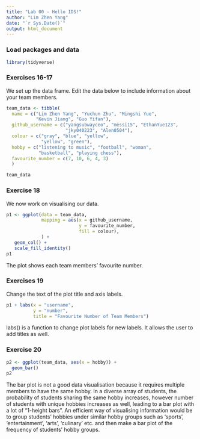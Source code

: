 ```yaml
---
title: "Lab 00 - Hello IDS!"
author: "Lim Zhen Yang"
date: "`r Sys.Date()`"
output: html_document
---
```


### Load packages and data

```r
library(tidyverse) 
```

### Exercises 16-17

We set up the data frame. Edit the data below to include information about your team members.

```r
team_data <- tibble(
  name = c("Lim Zhen Yang", "Yuchun Zhu", "Mingshi Yue", 
           "Kevin Jiang", "Guo Yifan"),
  github_username = c("yangsubwayceo", "messi15", "EthanYue123", 
                      "jky040223", "Alen0504"), 
  colour = c("gray", "blue", "yellow", 
             "yellow", "green"),
  hobby = c("listening to music", "football", "woman", 
            "basketball", "playing chess"),
  favourite_number = c(7, 10, 6, 4, 3)
  )

team_data
```

### Exercise 18

We now work on visualising our data. 

```r
p1 <- ggplot(data = team_data, 
             mapping = aes(x = github_username, 
                           y = favourite_number,
                           fill = colour), 
             ) +
   geom_col() +
   scale_fill_identity()
p1
```


The plot shows each team members' favourite number.

### Exercises 19

Change the text of the plot title and axis labels.

```r
p1 + labs(x = "username", 
          y = "number",
          title = "Favourite Number of Team Members")
```

labs() is a function to change plot labels for new labels. It allows the user to add titles as well.

### Exercise 20

```r
p2 <- ggplot(team_data, aes(x = hobby)) +
  geom_bar()
p2
```

The bar plot is not a good data visualisation because it requires multiple members to have the same hobby. 
In a diverse array of students, the probability of students sharing the same hobby increases, 
however number of students with unique hobbies increases as well, leading to a bar plot with a lot of "1-height bars". 
An efficient way of visualising information would be to group students' hobbies under similar hobby groups such as 'sports',
'entertainment', 'arts', 'culinary' etc. and then make a bar plot of the frequency of students' hobby groups.
